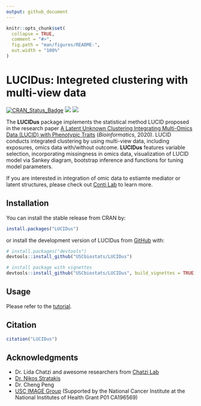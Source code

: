 ```yaml
---
output: github_document
---
```


<!-- README.md is generated from README.Rmd. Please edit that file -->

```r
knitr::opts_chunk$set(
  collapse = TRUE,
  comment = "#>",
  fig.path = "man/figures/README-",
  out.width = "100%"
)
```

# LUCIDus: Integreted clustering with multi-view data

<!-- badges: start -->
[![CRAN\_Status\_Badge](http://www.r-pkg.org/badges/version/LUCIDus?color=green)](https://cran.r-project.org/package=LUCIDus)
![](https://cranlogs.r-pkg.org/badges/grand-total/LUCIDus?color=blue)
[![](https://raw.githubusercontent.com/USCbiostats/badges/master/tommy-image-badge.svg)](https://image.usc.edu)
<!-- badges: end -->

The **LUCIDus** package implements the statistical method LUCID proposed in the research paper [A Latent Unknown Clustering Integrating Multi-Omics Data (LUCID) with Phenotypic Traits](https://doi.org/10.1093/bioinformatics/btz667) (*Bioinformatics*, 2020). LUCID conducts integrated clustering by using multi-view data, including exposures, omics data with/without outcome. **LUCIDus** features variable selection, incorporating missingness in omics data, visualization of LUCID model via Sankey diagram, bootstrap inference and functions for tuning model parameters.

If you are interested in integration of omic data to estiamte mediator or latent structures, please check out [Conti Lab](https://contilab.usc.edu/about/) to learn more.

## Installation
You can install the stable release from CRAN by:
``` r
install.packages("LUCIDus")
```

or install the development version of LUCIDus from [GitHub](https://github.com/USCbiostats/LUCIDus) with:

``` r
# install.packages("devtools")
devtools::install_github("USCbiostats/LUCIDus")

# install package with vignettes
devtools::install_github("USCbiostats/LUCIDus", build_vignettes = TRUE)
```

## Usage
Please refer to the [tutorial](https://USCbiostats.github.io/LUCIDus/articles/LUCIDus.html).


## Citation
```r
citation("LUCIDus")
```



## Acknowledgments
- Dr. Lida Chatzi and awesome researchers from [Chatzi Lab](https://twitter.com/chatzilab?lang=en)
- [Dr. Nikos Stratakis](https://www.isglobal.org/en/our-team/-/profiles/29105)
- Dr. Cheng Peng
- [USC IMAGE Group](https://p01.uscbiostatistics.org/) (Supported by the National Cancer Institute at the National Institutes of Health Grant P01 CA196569)
